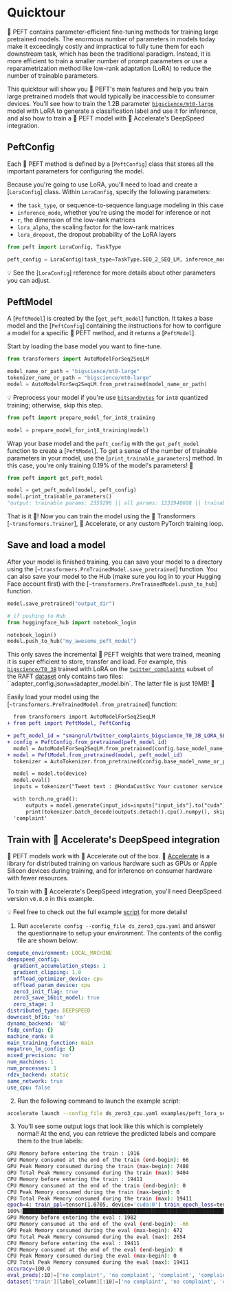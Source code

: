 <!--Copyright 2023 The HuggingFace Team. All rights reserved.

Licensed under the Apache License, Version 2.0 (the "License"); you may not use this file except in compliance with
the License. You may obtain a copy of the License at

http://www.apache.org/licenses/LICENSE-2.0

Unless required by applicable law or agreed to in writing, software distributed under the License is distributed on
an "AS IS" BASIS, WITHOUT WARRANTIES OR CONDITIONS OF ANY KIND, either express or implied. See the License for the
specific language governing permissions and limitations under the License.
-->

# Quicktour

🤗 PEFT contains parameter-efficient fine-tuning methods for training large pretrained models. The enormous number of parameters in models today make it exceedingly costly and impractical to fully tune them for each downstream task, which has been the traditional paradigm. Instead, it is more efficient to train a smaller number of prompt parameters or use a reparametrization method like low-rank adaptation (LoRA) to reduce the number of trainable parameters. 

This quicktour will show you 🤗 PEFT's main features and help you train large pretrained models that would typically be inaccessible to consumer devices. You'll see how to train the 1.2B parameter [`bigscience/mt0-large`](https://huggingface.co/bigscience/mt0-large) model with LoRA to generate a classification label and use it for inference, and also how to train a 🤗 PEFT model with 🤗 Accelerate's DeepSpeed integration.

## PeftConfig

Each 🤗 PEFT method is defined by a [`PeftConfig`] class that stores all the important parameters for configuring the model. 

Because you're going to use LoRA, you'll need to load and create a [`LoraConfig`] class. Within `LoraConfig`, specify the following parameters:

- the `task_type`, or sequence-to-sequence language modeling in this case
- `inference_mode`, whether you're using the model for inference or not
- `r`, the dimension of the low-rank matrices
- `lora_alpha`, the scaling factor for the low-rank matrices
- `lora_dropout`, the dropout probability of the LoRA layers

```python
from peft import LoraConfig, TaskType

peft_config = LoraConfig(task_type=TaskType.SEQ_2_SEQ_LM, inference_mode=False, r=8, lora_alpha=32, lora_dropout=0.1)
```

<Tip>

💡 See the [`LoraConfig`] reference for more details about other parameters you can adjust.

</Tip>

## PeftModel

A [`PeftModel`] is created by the [`get_peft_model`] function. It takes a base model and the [`PeftConfig`] containing the instructions for how to configure a model for a specific 🤗 PEFT method, and it returns a [`PeftModel`]. 

Start by loading the base model you want to fine-tune.

```python
from transformers import AutoModelForSeq2SeqLM

model_name_or_path = "bigscience/mt0-large"
tokenizer_name_or_path = "bigscience/mt0-large"
model = AutoModelForSeq2SeqLM.from_pretrained(model_name_or_path)
```

<Tip>

💡 Preprocess your model if you're use [`bitsandbytes`](https://github.com/TimDettmers/bitsandbytes) for `int8` quantized training; otherwise, skip this step.

```python
from peft import prepare_model_for_int8_training

model = prepare_model_for_int8_training(model)
```

</Tip>

Wrap your base model and the `peft_config` with the `get_peft_model` function to create a [`PeftModel`]. To get a sense of the number of trainable parameters in your model, use the [`print_trainable_parameters`] method. In this case, you're only training 0.19% of the model's parameters! 🤏

```python
from peft import get_peft_model

model = get_peft_model(model, peft_config)
model.print_trainable_parameters()
"output: trainable params: 2359296 || all params: 1231940608 || trainable%: 0.19151053100118282"
```

That is it 🎉! Now you can train the model using the 🤗 Transformers [`~transformers.Trainer`], 🤗 Accelerate, or any custom PyTorch training loop.

## Save and load a model

After your model is finished training, you can save your model to a directory using the [`~transformers.PreTrainedModel.save_pretrained`] function. You can also save your model to the Hub (make sure you log in to your Hugging Face account first) with the [`~transformers.PreTrainedModel.push_to_hub`] function.

```python
model.save_pretrained("output_dir")

# if pushing to Hub
from huggingface_hub import notebook_login

notebook_login()
model.push_to_hub("my_awesome_peft_model")
```

This only saves the incremental 🤗 PEFT weights that were trained, meaning it is super efficient to store, transfer and load. For example, this [`bigscience/T0_3B`](https://huggingface.co/smangrul/twitter_complaints_bigscience_T0_3B_LORA_SEQ_2_SEQ_LM) trained with LoRA on the [`twitter_complaints`](https://huggingface.co/datasets/ought/raft/viewer/twitter_complaints/train) subset of the RAFT [dataset](https://huggingface.co/datasets/ought/raft) only contains two files: ``adapter_config.json` and `adapter_model.bin`. The latter file is just 19MB! 🤏

Easily load your model using the [`~transformers.PreTrainedModel.from_pretrained`] function:

```diff
  from transformers import AutoModelForSeq2SeqLM
+ from peft import PeftModel, PeftConfig

+ peft_model_id = "smangrul/twitter_complaints_bigscience_T0_3B_LORA_SEQ_2_SEQ_LM"
+ config = PeftConfig.from_pretrained(peft_model_id)
  model = AutoModelForSeq2SeqLM.from_pretrained(config.base_model_name_or_path)
+ model = PeftModel.from_pretrained(model, peft_model_id)
  tokenizer = AutoTokenizer.from_pretrained(config.base_model_name_or_path)

  model = model.to(device)
  model.eval()
  inputs = tokenizer("Tweet text : @HondaCustSvc Your customer service has been horrible during the recall process. I will never purchase a Honda again. Label :", return_tensors="pt")

  with torch.no_grad():
      outputs = model.generate(input_ids=inputs["input_ids"].to("cuda"), max_new_tokens=10)
      print(tokenizer.batch_decode(outputs.detach().cpu().numpy(), skip_special_tokens=True)[0])
  'complaint'
```

## Train with 🤗 Accelerate's DeepSpeed integration

🤗 PEFT models work with 🤗 Accelerate out of the box. 
🤗 [Accelerate](https://huggingface.co/docs/accelerate/index) is a library for distributed training on various hardware such as GPUs or Apple Silicon devices during training, and for inference on consumer hardware with fewer resources.

To train with 🤗 Accelerate's DeepSpeed integration, you'll need DeepSpeed version `v0.8.0` in this example. 

<Tip>

💡 Feel free to check out the full example [script](https://github.com/huggingface/peft/blob/main/examples/conditional_generation/peft_lora_seq2seq_accelerate_ds_zero3_offload.py) for more details!

</Tip>

1. Run `accelerate config --config_file ds_zero3_cpu.yaml` and answer the questionnaire to setup your environment. 
The contents of the config file are shown below:

  ```yaml
  compute_environment: LOCAL_MACHINE
  deepspeed_config:
    gradient_accumulation_steps: 1
    gradient_clipping: 1.0
    offload_optimizer_device: cpu
    offload_param_device: cpu
    zero3_init_flag: true
    zero3_save_16bit_model: true
    zero_stage: 3
  distributed_type: DEEPSPEED
  downcast_bf16: 'no'
  dynamo_backend: 'NO'
  fsdp_config: {}
  machine_rank: 0
  main_training_function: main
  megatron_lm_config: {}
  mixed_precision: 'no'
  num_machines: 1
  num_processes: 1
  rdzv_backend: static
  same_network: true
  use_cpu: false
  ```
2. Run the following command to launch the example script:

  ```bash
  accelerate launch --config_file ds_zero3_cpu.yaml examples/peft_lora_seq2seq_accelerate_ds_zero3_offload.py
  ```

3. You'll see some output logs that look like this which is completely normal! At the end, you can retrieve the predicted labels and compare them to the true labels:

  ```bash
  GPU Memory before entering the train : 1916
  GPU Memory consumed at the end of the train (end-begin): 66
  GPU Peak Memory consumed during the train (max-begin): 7488
  GPU Total Peak Memory consumed during the train (max): 9404
  CPU Memory before entering the train : 19411
  CPU Memory consumed at the end of the train (end-begin): 0
  CPU Peak Memory consumed during the train (max-begin): 0
  CPU Total Peak Memory consumed during the train (max): 19411
  epoch=4: train_ppl=tensor(1.0705, device='cuda:0') train_epoch_loss=tensor(0.0681, device='cuda:0')
  100%|████████████████████████████████████████████████████████████████████████████████████████████| 7/7 [00:27<00:00,  3.92s/it]
  GPU Memory before entering the eval : 1982
  GPU Memory consumed at the end of the eval (end-begin): -66
  GPU Peak Memory consumed during the eval (max-begin): 672
  GPU Total Peak Memory consumed during the eval (max): 2654
  CPU Memory before entering the eval : 19411
  CPU Memory consumed at the end of the eval (end-begin): 0
  CPU Peak Memory consumed during the eval (max-begin): 0
  CPU Total Peak Memory consumed during the eval (max): 19411
  accuracy=100.0
  eval_preds[:10]=['no complaint', 'no complaint', 'complaint', 'complaint', 'no complaint', 'no complaint', 'no complaint', 'complaint', 'complaint', 'no complaint']
  dataset['train'][label_column][:10]=['no complaint', 'no complaint', 'complaint', 'complaint', 'no complaint', 'no complaint', 'no complaint', 'complaint', 'complaint', 'no complaint']
  ```